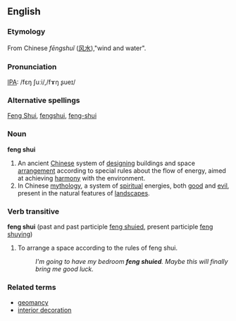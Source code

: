 ==English==
===Etymology===
{{wikipedia}}
From Chinese ''fēngshuǐ'' ([[风水]]),"wind and water".
===Pronunciation===
[[IPA]]: /fɛŋ ʃuːi/,/fɤŋ ʂueɪ/
===Alternative spellings===
[[Feng Shui]], [[fengshui]], [[feng-shui]]
===Noun===
'''feng shui'''
# An ancient [[Chinese]] system of [[design]]ing buildings and space [[arrangement]] according to special rules about the flow of energy, aimed at achieving [[harmony]] with the environment.
# In Chinese [[mythology]], a system of [[spiritual]] energies, both [[good]] and [[evil]], present in the natural features of [[landscape]]s.
===Verb transitive===
'''feng shui'''  (past and past participle [[feng shuied]], present participle [[feng shuying]])
# To arrange a space according to the rules of feng shui.
#: ''I'm going to have my bedroom '''feng shuied'''. Maybe this will finally bring me good luck.''

===Related terms===
*[[geomancy]]
*[[interior decoration]]